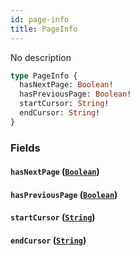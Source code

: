 ```yaml
---
id: page-info
title: PageInfo
---
```



No description

```graphql
type PageInfo {
  hasNextPage: Boolean!
  hasPreviousPage: Boolean!
  startCursor: String!
  endCursor: String!
}
```


### Fields

#### `hasNextPage` ([`Boolean`](/docs/testnet/graphql/scalars/boolean))




#### `hasPreviousPage` ([`Boolean`](/docs/testnet/graphql/scalars/boolean))




#### `startCursor` ([`String`](/docs/testnet/graphql/scalars/string))




#### `endCursor` ([`String`](/docs/testnet/graphql/scalars/string))






